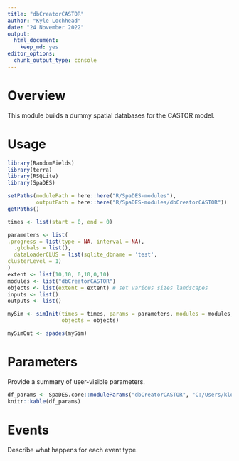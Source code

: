 ```yaml
---
title: "dbCreatorCASTOR"
author: "Kyle Lochhead"
date: "24 November 2022"
output:
  html_document:
    keep_md: yes
editor_options:
  chunk_output_type: console
---
```

# Overview

This module builds a dummy spatial databases for the CASTOR model.

# Usage

```r
library(RandomFields)
library(terra)
library(RSQLite)
library(SpaDES)

setPaths(modulePath = here::here("R/SpaDES-modules"),
         outputPath = here::here("R/SpaDES-modules/dbCreatorCASTOR"))
getPaths()

times <- list(start = 0, end = 0)

parameters <- list(
.progress = list(type = NA, interval = NA),
  .globals = list(),
  dataLoaderCLUS = list(sqlite_dbname = 'test',
clusterLevel = 1)
)
extent <- list(10,10, 0,10,0,10)
modules <- list("dbCreatorCASTOR")
objects <- list(extent = extent) # set various sizes landscapes
inputs <- list()
outputs <- list()

mySim <- simInit(times = times, params = parameters, modules = modules,
                 objects = objects)

mySimOut <- spades(mySim)
```

# Parameters

Provide a summary of user-visible parameters.

```r
df_params <- SpaDES.core::moduleParams("dbCreatorCASTOR", "C:/Users/klochhea/clus/R/SpaDES-modules")
knitr::kable(df_params)
```

# Events

Describe what happens for each event type.

